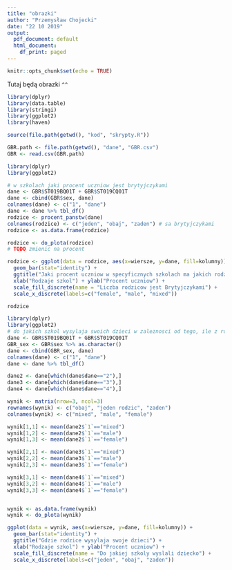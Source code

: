 ```yaml
---
title: "obrazki"
author: "Przemysław Chojecki"
date: "22 10 2019"
output:
  pdf_document: default
  html_document:
    df_print: paged
---
```


```r
knitr::opts_chunk$set(echo = TRUE)
```

Tutaj będą obrazki `^^`\


```r
library(dplyr)
library(data.table)
library(stringi)
library(ggplot2)
library(haven)

source(file.path(getwd(), "kod", "skrypty.R"))
```

```r
GBR.path <- file.path(getwd(), "dane", "GBR.csv")
GBR <- read.csv(GBR.path)
```




```r
library(dplyr)
library(ggplot2)

# w szkolach jaki procent uczniow jest brytyjczykami
dane <- GBR$ST019BQ01T + GBR$ST019CQ01T
dane <- cbind(GBR$sex, dane)
colnames(dane) <- c("1", "dane")
dane <- dane %>% tbl_df()
rodzice <- procent_panstw(dane)
colnames(rodzice) <- c("jeden", "obaj", "zaden") # sa brytyjczykami
rodzice <- as.data.frame(rodzice)

rodzice <- do_plota(rodzice)
# TODO zmienic na procent

rodzice <- ggplot(data = rodzice, aes(x=wiersze, y=dane, fill=kolumny)) +
  geom_bar(stat="identity") +
  ggtitle("Jaki procent uczniow w specyficznych szkolach ma jakich rodzicow") +
  xlab("Rodzaje szkol") + ylab("Procent uczniow") +
  scale_fill_discrete(name = "Liczba rodzicow jest Brytyjczykami") +
  scale_x_discrete(labels=c("female", "male", "mixed"))

rodzice
```


```r
library(dplyr)
library(ggplot2)
# do jakich szkol wysylaja swoich dzieci w zaleznosci od tego, ile z rodzicow jest Brytyjczykami
dane <- GBR$ST019BQ01T + GBR$ST019CQ01T
GBR_sex <- GBR$sex %>% as.character()
dane <- cbind(GBR_sex, dane)
colnames(dane) <- c("1", "dane")
dane <- dane %>% tbl_df()

dane2 <- dane[which(dane$dane=="2"),]
dane3 <- dane[which(dane$dane=="3"),]
dane4 <- dane[which(dane$dane=="4"),]

wynik <- matrix(nrow=3, ncol=3)
rownames(wynik) <- c("obaj", "jeden rodzic", "zaden")
colnames(wynik) <- c("mixed", "male", "female")

wynik[1,1] <- mean(dane2$`1`=="mixed")
wynik[1,2] <- mean(dane2$`1`=="male")
wynik[1,3] <- mean(dane2$`1`=="female")

wynik[2,1] <- mean(dane3$`1`=="mixed")
wynik[2,2] <- mean(dane3$`1`=="male")
wynik[2,3] <- mean(dane3$`1`=="female")

wynik[3,1] <- mean(dane4$`1`=="mixed")
wynik[3,2] <- mean(dane4$`1`=="male")
wynik[3,3] <- mean(dane4$`1`=="female")


wynik <- as.data.frame(wynik)
wynik <- do_plota(wynik)

ggplot(data = wynik, aes(x=wiersze, y=dane, fill=kolumny)) +
  geom_bar(stat="identity") +
  ggtitle("Gdzie rodzice wysylaja swoje dzieci") +
  xlab("Rodzaje szkol") + ylab("Procent uczniow") +
  scale_fill_discrete(name = "Do jakiej szkoly wyslali dziecko") +
  scale_x_discrete(labels=c("jeden", "obaj", "zaden"))
```






































